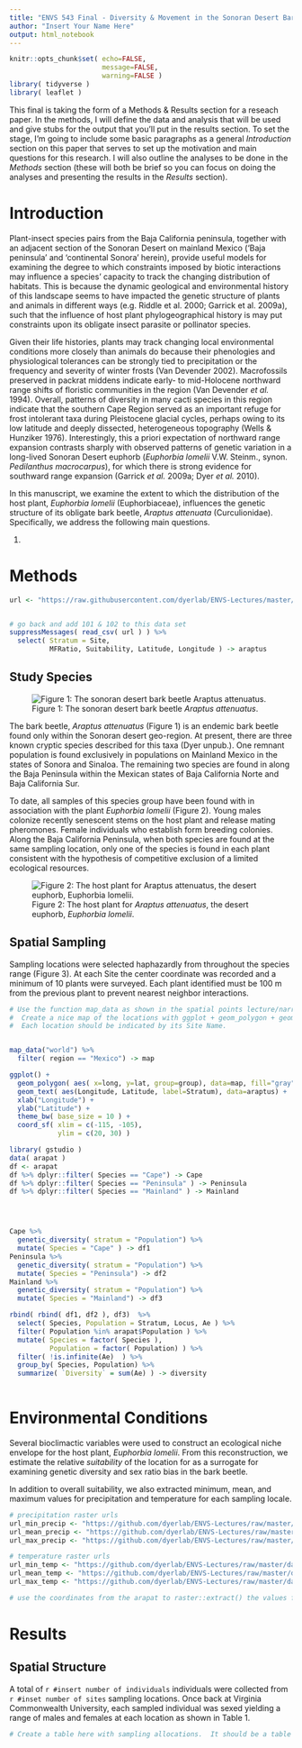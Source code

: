 ```yaml
---
title: "ENVS 543 Final - Diversity & Movement in the Sonoran Desert Bark Beetle (<i>Araptus attenuata</i>)."
author: "Insert Your Name Here"
output: html_notebook
---
```


```r
knitr::opts_chunk$set( echo=FALSE, 
                       message=FALSE,
                       warning=FALSE )
library( tidyverse )
library( leaflet )
```

This final is taking the form of a Methods & Results section for a reseach paper.  In the methods, I will define the data and analysis that will be used and give stubs for the output that you'll put in the results section.  To set the stage, I'm going to include some basic paragraphs as a general *Introduction* section on this paper that serves to set up the motivation and main questions for this research.  I will also outline the analyses to be done in the *Methods* section (these will both be brief so you can focus on doing the analyses and presenting the results in the *Results* section).  




# Introduction

Plant-insect species pairs from the Baja California peninsula, together with an adjacent section of the Sonoran Desert on mainland Mexico (‘Baja peninsula’ and ‘continental Sonora’ herein), provide useful models for examining the degree to which constraints imposed by biotic interactions may influence a species’ capacity to track the changing distribution of habitats. This is because the dynamic geological and environmental history of this landscape seems to have impacted the genetic structure of plants and animals in different ways (e.g. Riddle et al. 2000; Garrick et al. 2009a), such that the influence of host plant phylogeographical history is may put constraints upon its obligate insect parasite or pollinator species.

Given their life histories, plants may track changing local environmental conditions more closely than animals do because their phenologies and physiological tolerances can be strongly tied to precipitation or the frequency and severity of winter frosts (Van Devender 2002). Macrofossils preserved in packrat middens indicate early- to mid-Holocene northward range shifts of floristic communities in the region (Van Devender *et al.* 1994).  Overall, patterns of diversity in many cacti species in this region indicate that the southern Cape Region served as an important refuge for frost intolerant taxa during Pleistocene glacial cycles, perhaps owing to its low latitude and deeply dissected, heterogeneous topography (Wells & Hunziker 1976). Interestingly, this a priori expectation of northward range expansion contrasts sharply with observed patterns of genetic variation in a long-lived Sonoran Desert euphorb (*Euphorbia lomelii* V.W. Steinm., synon. *Pedilanthus macrocarpus*), for which there is strong evidence for southward range expansion (Garrick *et al.* 2009a; Dyer *et al.* 2010).

In this manuscript, we examine the extent to which the distribution of the host plant, *Euphorbia lomelii* (Euphorbiaceae), influences the genetic structure of its obligate bark beetle, *Araptus attenuata* (Curculionidae).  Specifically, we address the following main questions.

1. 


# Methods 

```r
url <- "https://raw.githubusercontent.com/dyerlab/ENVS-Lectures/master/lectures/exams/final2021/Final_Data.csv"


# go back and add 101 & 102 to this data set
suppressMessages( read_csv( url ) ) %>%
  select( Stratum = Site, 
          MFRatio, Suitability, Latitude, Longitude ) -> araptus
```

## Study Species

![Figure 1: The sonoran desert bark beetle *Araptus attenuatus*.](https://live.staticflickr.com/65535/50441339417_74e04216fa_w_d.jpg)

The bark beetle, *Araptus attenuatus* (Figure 1) is an endemic bark beetle found only within the Sonoran desert geo-region.  At present, there are three known cryptic species described for this taxa (Dyer unpub.).  One remnant population is found exclusively in populations on Mainland Mexico in the states of Sonora and Sinaloa.  The remaining two species are found in along the Baja Peninsula within the Mexican states of Baja California Norte and Baja California Sur.

To date, all samples of this species group have been found with in association with the plant *Euphorbia lomelii* (Figure 2).  Young males  colonize recently senescent stems on the host plant and release mating pheromones.  Female individuals who establish form breeding colonies.  Along the Baja California Peninsula, when both species are found at the same sampling location, only one of the species is found in each plant consistent with the hypothesis of competitive exclusion of a limited ecological resources.

![Figure 2: The host plant for *Araptus attenuatus*, the desert euphorb, *Euphorbia lomelii*.](https://live.staticflickr.com/65535/50441175211_ba3b9df2ea_w_d.jpg)


## Spatial Sampling

Sampling locations were selected haphazardly from throughout the species range (Figure 3).  At each Site the center coordinate was recorded and a minimum of 10 plants were surveyed. Each plant identified must be 100 m from the previous plant to prevent nearest neighbor interactions.

```r

# Use the function map_data as shown in the spatial points lecture/narrative 
#  Create a nice map of the locations with ggplot + geom_polygon + geom_text.
#  Each location should be indicated by its Site Name.


map_data("world") %>%
  filter( region == "Mexico") -> map

ggplot() + 
  geom_polygon( aes( x=long, y=lat, group=group), data=map, fill="gray")  +
  geom_text( aes(Longitude, Latitude, label=Stratum), data=araptus) +
  xlab("Longitude") + 
  ylab("Latitude") + 
  theme_bw( base_size = 10 ) +
  coord_sf( xlim = c(-115, -105),
            ylim = c(20, 30) )

```



```r
library( gstudio )
data( arapat )
df <- arapat 
df %>% dplyr::filter( Species == "Cape") -> Cape 
df %>% dplyr::filter( Species == "Peninsula" ) -> Peninsula 
df %>% dplyr::filter( Species == "Mainland" ) -> Mainland




Cape %>% 
  genetic_diversity( stratum = "Population") %>%
  mutate( Species = "Cape" ) -> df1
Peninsula %>%
  genetic_diversity( stratum = "Population") %>%
  mutate( Species = "Peninsula") -> df2 
Mainland %>%
  genetic_diversity( stratum = "Population") %>%
  mutate( Species = "Mainland") -> df3 

rbind( rbind( df1, df2 ), df3)  %>%
  select( Species, Population = Stratum, Locus, Ae ) %>%
  filter( Population %in% arapat$Population ) %>% 
  mutate( Species = factor( Species ), 
          Population = factor( Population) ) %>% 
  filter( !is.infinite(Ae)  ) %>%
  group_by( Species, Population) %>%
  summarize( `Diversity` = sum(Ae) ) -> diversity
  


```

# Environmental Conditions

Several bioclimactic variables were used to construct an ecological niche envelope for the host plant, *Euphorbia lomelii*.  From this reconstruction, we estimate the relative *suitability* of the location for as a surrogate for examining genetic diversity and sex ratio bias in the bark beetle.

In addition to overall suitability, we also extracted minimum, mean, and maximum values for precipitation and temperature for each sampling locale.

```r
# precipitation raster urls
url_min_precip <- "https://github.com/dyerlab/ENVS-Lectures/raw/master/data/Minimum_Precip_22.tif"
url_mean_precip <- "https://github.com/dyerlab/ENVS-Lectures/raw/master/data/Annual_Precip_22.tif"
url_max_precip <- "https://github.com/dyerlab/ENVS-Lectures/raw/master/data/Maximum_Precip.tif"

# temperature raster urls
url_min_temp <- "https://github.com/dyerlab/ENVS-Lectures/raw/master/data/Minimum_Temp_22.tif"
url_mean_temp <- "https://github.com/dyerlab/ENVS-Lectures/raw/master/data/Mean_Temp_22.tif"
url_max_temp <- "https://github.com/dyerlab/ENVS-Lectures/raw/master/data/Maximum_Temp_22.tif"

# use the coordinates from the arapat to raster::extract() the values for min, mean, and max temp and precip and add those to the arapat data frame.

```











# Results

## Spatial Structure


A total of `r #insert number of individuals` individuals were collected from `r #inset number of sites` sampling locations.  Once back at Virginia Commonwealth University, each sampled individual was sexed yielding a range of males and females at each location as shown in Table 1.

```r
# Create a table here with sampling allocations.  It should be a table that has rows for minimum, mean, median, and max for (columns of) Male and for Females.  The table must have a caption and look nice.
```





## 
